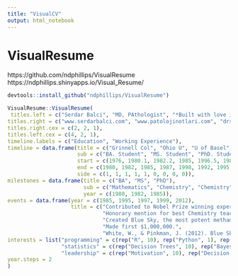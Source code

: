 ```yaml
---
title: "VisualCV"
output: html_notebook
---
```


<!-- # Visualize your CV’s timeline with R (Gantt chart style) -->
<!-- https://www.r-bloggers.com/visualize-your-cvs-timeline-with-r-gantt-chart-style/ -->

# VisualResume
https://github.com/ndphillips/VisualResume  
https://ndphillips.shinyapps.io/Visual_Resume/


```r
devtools::install_github("ndphillips/VisualResume")
```

```r
VisualResume::VisualResume(
 titles.left = c("Serdar Balci", "MD, PAthologist", "*Built with love in R using the InfoResume package: www.ndphillips.github.io/inforesume"),
titles.right = c("www.serdarbalci.com", "www.patolojinotlari.com", "drserdarbalci@gmail.com", "Full Resume: sbalci.github.io/SerdarBalciMDPathologist.nb.html"),
titles.right.cex = c(2, 2, 1),
titles.left.cex = c(4, 2, 1),
timeline.labels = c("Education", "Working Experience"),
timeline = data.frame(title = c("Grinnell Col", "Ohio U", "U of Basel", "Max Planck Institute", "Old Van", "Gray Matter", "Sandia Laboratories", "J.P. Wynne High School", "A1A Car Wash"),
                      sub = c("BA. Student", "MS. Student", "PhD. Student", "PhD. Researcher", "Methamphetamine Research", "Co-Founder", "Chemist", "Chemistry Teacher", "Co-Owner"),
                      start = c(1976, 1980.1, 1982.2, 1985, 1996.5, 1987, 1991, 1995, 2001),
                      end = c(1980, 1982, 1985, 1987, 1998, 1992, 1995, 1998, 2003),
                      side = c(1, 1, 1, 1, 1, 0, 0, 0, 0)),
milestones = data.frame(title = c("BA", "MS", "PhD"),
                        sub = c("Mathematics", "Chemistry", "Chemistry"),
                        year = c(1980, 1982, 1985)),
events = data.frame(year = c(1985, 1995, 1997, 1999, 2012),
                    title = c("Contributed to Nobel Prize winning experiment.",
                              "Honorary mention for best Chemistry teacher of the year.",
                              "Created Blue Sky, the most potent methamphetamine ever produced.",
                              "Made first $1,000,000.",
                              "White, W., & Pinkman, J. (2012). Blue Sky: A method of [...].\nJournal of Psychopharmical Substances, 1(1),.")),
interests = list("programming" = c(rep("R", 10), rep("Python", 1), rep("JavaScript", 2), "MatLab"),
                 "statistics" = c(rep("Decision Trees", 10), rep("Bayesian", 5), rep("Regression", 3)),
                 "leadership" = c(rep("Motivation", 10), rep("Decision Making", 5), rep("Manipulation", 30))),
year.steps = 2
)
```

